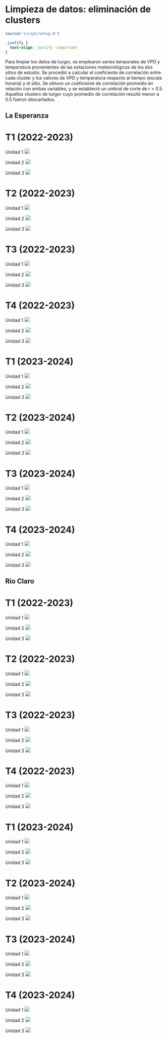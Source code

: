 # Limpieza de datos: eliminación de clusters

```r
source('script/setup.R')
```
```css
.justify {
  text-align: justify !important
}
```

::: justify
Para limpiar los datos de turgor, se emplearon series temporales de VPD y temperatura provenientes de las estaciones meteorológicas de los dos sitios de estudio. Se procedió a calcular el coeficiente de correlación entre cada cluster y los valores de VPD y temperatura respecto al tiempo (escala horaria) y el sitio. Se obtuvo un coeficiente de correlación promedio en relación con ambas variables, y se estableció un umbral de corte de r \> 0.5. Aquellos clusters de turgor cuyo promedio de correlación resultó menor a 0.5 fueron descartados.
:::

## La Esperanza

::: panel-tabset
# T1 (2022-2023)

Unidad 1 ![](figuras/02_turgor_limpiado/2022_2023_La_Esperanza_T1_Unidad_1.png){.lightbox}

Unidad 2 ![](figuras/02_turgor_limpiado/2022_2023_La_Esperanza_T1_Unidad_2.png){.lightbox}

Unidad 3 ![](figuras/02_turgor_limpiado/2022_2023_La_Esperanza_T1_Unidad_3.png){.lightbox}

# T2 (2022-2023)

Unidad 1 ![](figuras/02_turgor_limpiado/2022_2023_La_Esperanza_T2_Unidad_1.png){.lightbox}

Unidad 2 ![](figuras/02_turgor_limpiado/2022_2023_La_Esperanza_T2_Unidad_2.png){.lightbox}

Unidad 3 ![](figuras/02_turgor_limpiado/2022_2023_La_Esperanza_T2_Unidad_3.png){.lightbox}

# T3 (2022-2023)

Unidad 1 ![](figuras/02_turgor_limpiado/2022_2023_La_Esperanza_T3_Unidad_1.png){.lightbox}

Unidad 2 ![](figuras/02_turgor_limpiado/2022_2023_La_Esperanza_T3_Unidad_2.png){.lightbox}

Unidad 3 ![](figuras/02_turgor_limpiado/2022_2023_La_Esperanza_T3_Unidad_3.png){.lightbox}

# T4 (2022-2023)

Unidad 1 ![](figuras/02_turgor_limpiado/2022_2023_La_Esperanza_T4_Unidad_1.png){.lightbox}

Unidad 2 ![](figuras/02_turgor_limpiado/2022_2023_La_Esperanza_T4_Unidad_2.png){.lightbox}

Unidad 3 ![](figuras/02_turgor_limpiado/2022_2023_La_Esperanza_T4_Unidad_3.png){.lightbox}

# T1 (2023-2024)

Unidad 1 ![](figuras/02_turgor_limpiado/2023_2024_La_Esperanza_T1_Unidad_1.png){.lightbox}

Unidad 2 ![](figuras/02_turgor_limpiado/2023_2024_La_Esperanza_T1_Unidad_2.png){.lightbox}

Unidad 3 ![](figuras/02_turgor_limpiado/2023_2024_La_Esperanza_T1_Unidad_3.png){.lightbox}

# T2 (2023-2024)

Unidad 1 ![](figuras/02_turgor_limpiado/2023_2024_La_Esperanza_T2_Unidad_1.png){.lightbox}

Unidad 2 ![](figuras/02_turgor_limpiado/2023_2024_La_Esperanza_T2_Unidad_2.png){.lightbox}

Unidad 3 ![](figuras/02_turgor_limpiado/2023_2024_La_Esperanza_T2_Unidad_3.png){.lightbox}

# T3 (2023-2024)

Unidad 1 ![](figuras/02_turgor_limpiado/2023_2024_La_Esperanza_T3_Unidad_1.png){.lightbox}

Unidad 2 ![](figuras/02_turgor_limpiado/2023_2024_La_Esperanza_T3_Unidad_2.png){.lightbox}

Unidad 3 ![](figuras/02_turgor_limpiado/2023_2024_La_Esperanza_T3_Unidad_3.png){.lightbox}

# T4 (2023-2024)

Unidad 1 ![](figuras/02_turgor_limpiado/2023_2024_La_Esperanza_T4_Unidad_1.png){.lightbox}

Unidad 2 ![](figuras/02_turgor_limpiado/2023_2024_La_Esperanza_T4_Unidad_2.png){.lightbox}

Unidad 3 ![](figuras/02_turgor_limpiado/2023_2024_La_Esperanza_T4_Unidad_3.png){.lightbox}
:::

## Rio Claro

::: panel-tabset
# T1 (2022-2023)

Unidad 1 ![](figuras/02_turgor_limpiado/2022_2023_Rio_Claro_T1_Unidad_1.png){.lightbox}

Unidad 2 ![](figuras/02_turgor_limpiado/2022_2023_Rio_Claro_T1_Unidad_2.png){.lightbox}

Unidad 3 ![](figuras/02_turgor_limpiado/2022_2023_Rio_Claro_T1_Unidad_3.png){.lightbox}

# T2 (2022-2023)

Unidad 1 ![](figuras/02_turgor_limpiado/2022_2023_Rio_Claro_T2_Unidad_1.png){.lightbox}

Unidad 2 ![](figuras/02_turgor_limpiado/2022_2023_Rio_Claro_T2_Unidad_2.png){.lightbox}

Unidad 3 ![](figuras/02_turgor_limpiado/2022_2023_Rio_Claro_T2_Unidad_3.png){.lightbox}

# T3 (2022-2023)

Unidad 1 ![](figuras/02_turgor_limpiado/2022_2023_Rio_Claro_T3_Unidad_1.png){.lightbox}

Unidad 2 ![](figuras/02_turgor_limpiado/2022_2023_Rio_Claro_T3_Unidad_2.png){.lightbox}

Unidad 3 ![](figuras/02_turgor_limpiado/2022_2023_Rio_Claro_T3_Unidad_3.png){.lightbox}

# T4 (2022-2023)

Unidad 1 ![](figuras/02_turgor_limpiado/2022_2023_Rio_Claro_T4_Unidad_1.png){.lightbox}

Unidad 2 ![](figuras/02_turgor_limpiado/2022_2023_Rio_Claro_T4_Unidad_2.png){.lightbox}

Unidad 3 ![](figuras/02_turgor_limpiado/2022_2023_Rio_Claro_T4_Unidad_3.png){.lightbox}

# T1 (2023-2024)

Unidad 1 ![](figuras/02_turgor_limpiado/2023_2024_Rio_Claro_T1_Unidad_1.png){.lightbox}

Unidad 2 ![](figuras/02_turgor_limpiado/2023_2024_Rio_Claro_T1_Unidad_2.png){.lightbox}

Unidad 3 ![](figuras/02_turgor_limpiado/2023_2024_Rio_Claro_T1_Unidad_3.png){.lightbox}

# T2 (2023-2024)

Unidad 1 ![](figuras/02_turgor_limpiado/2023_2024_Rio_Claro_T2_Unidad_1.png){.lightbox}

Unidad 2 ![](figuras/02_turgor_limpiado/2023_2024_Rio_Claro_T2_Unidad_2.png){.lightbox}

Unidad 3 ![](figuras/02_turgor_limpiado/2023_2024_Rio_Claro_T2_Unidad_3.png){.lightbox}

# T3 (2023-2024)

Unidad 1 ![](figuras/02_turgor_limpiado/2023_2024_Rio_Claro_T3_Unidad_1.png){.lightbox}

Unidad 2 ![](figuras/02_turgor_limpiado/2023_2024_Rio_Claro_T3_Unidad_2.png){.lightbox}

Unidad 3 ![](figuras/02_turgor_limpiado/2023_2024_Rio_Claro_T3_Unidad_3.png){.lightbox}

# T4 (2023-2024)

Unidad 1 ![](figuras/02_turgor_limpiado/2023_2024_Rio_Claro_T4_Unidad_1.png){.lightbox}

Unidad 2 ![](figuras/02_turgor_limpiado/2023_2024_Rio_Claro_T4_Unidad_2.png){.lightbox}

Unidad 3 ![](figuras/02_turgor_limpiado/2023_2024_Rio_Claro_T4_Unidad_3.png){.lightbox}
:::
